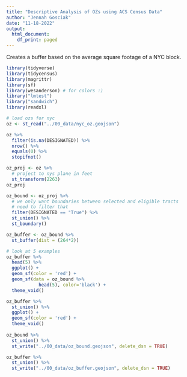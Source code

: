```yaml
---
title: "Descriptive Analysis of OZs using ACS Census Data"
author: "Jennah Gosciak"
date: "11-18-2022"
output:
  html_document:
    df_print: paged
---
```


Creates a buffer based on the average square footage of a NYC block.

```r
library(tidyverse)
library(tidycensus)
library(magrittr)
library(sf)
library(wesanderson) # for colors :)
library("lmtest")
library("sandwich")
library(readxl)
```
```r
# load ozs for nyc
oz <- st_read("../00_data/nyc_oz.geojson")

oz %>%
  filter(is.na(DESIGNATED)) %>%
  nrow() %>%
  equals(0) %>%
  stopifnot()

oz_proj <- oz %>%
  # project to nys plane in feet
  st_transform(2263)
oz_proj

oz_bound <- oz_proj %>% 
  # we only want boundaries between selected and eligible tracts
  # need to filter that
  filter(DESIGNATED == "True") %>%
  st_union() %>% 
  st_boundary() 

oz_buffer <- oz_bound %>% 
  st_buffer(dist = (264*2)) 

# look at 5 examples
oz_buffer %>% 
  head(5) %>% 
  ggplot() +
  geom_sf(color = 'red') +
  geom_sf(data = oz_bound %>% 
            head(5), color='black') +
  theme_void()

oz_buffer %>% 
  st_union() %>% 
  ggplot() +
  geom_sf(color = 'red') +
  theme_void()
  
oz_bound %>% 
  st_union() %>% 
  st_write("../00_data/oz_bound.geojson", delete_dsn = TRUE)

oz_buffer %>% 
  st_union() %>% 
  st_write("../00_data/oz_buffer.geojson", delete_dsn = TRUE)
```





